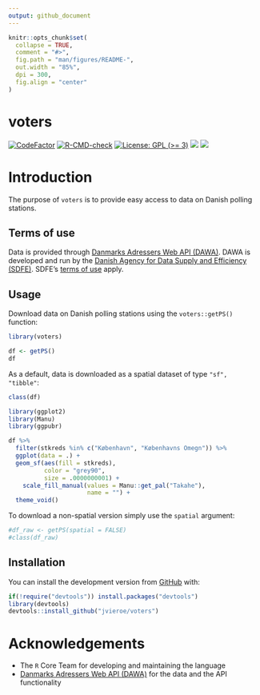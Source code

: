 ```yaml
---
output: github_document
---
```


<!-- README.md is generated from README.Rmd. Please edit that file -->

```r
knitr::opts_chunk$set(
  collapse = TRUE,
  comment = "#>",
  fig.path = "man/figures/README-",
  out.width = "85%",
  dpi = 300,
  fig.align = "center"
)
```

# voters

<!-- badges: start -->
[![CodeFactor](https://www.codefactor.io/repository/github/jvieroe/voters/badge)](https://www.codefactor.io/repository/github/jvieroe/voters)
[![R-CMD-check](https://github.com/jvieroe/voters/workflows/R-CMD-check/badge.svg)](https://github.com/jvieroe/voters/actions)
[![License: GPL (>= 3)](https://img.shields.io/badge/license-GPL (>= 3)-blue.svg)](https://cran.r-project.org/web/licenses/GPL (>= 3))
[![](https://img.shields.io/github/last-commit/https://github.com/jvieroe/voters.svg)](https://github.com/https://github.com/jvieroe/voters/commits/main)
[![](https://img.shields.io/badge/lifecycle-experimental-orange.svg)](https://lifecycle.r-lib.org/articles/stages.html#experimental)
<!-- badges: end -->

# Introduction

The purpose of `voters` is to provide easy access to data on Danish polling stations.

## Terms of use
Data is provided through [Danmarks Adressers Web API (DAWA)](https://dawadocs.dataforsyningen.dk/). DAWA is developed and run by the [Danish Agency for Data Supply and Efficiency (SDFE)](https://eng.sdfe.dk/). SDFE's [terms of use](https://download.kortforsyningen.dk/content/vilk%C3%A5r-og-betingelser) apply.


## Usage

Download data on Danish polling stations using the `voters::getPS()` function:

```r
library(voters)
```

```r
df <- getPS()
df
```

As a default, data is downloaded as a spatial dataset of type `"sf", "tibble"`:

```r
class(df)
```

```r
library(ggplot2)
library(Manu)
library(ggpubr)

df %>% 
  filter(stkreds %in% c("København", "Københavns Omegn")) %>% 
  ggplot(data = .) +
  geom_sf(aes(fill = stkreds),
          color = "grey90",
          size = .0000000001) +
    scale_fill_manual(values = Manu::get_pal("Takahe"),
                      name = "") +
  theme_void()

```

To download a non-spatial version simply use the `spatial` argument:

```r
#df_raw <- getPS(spatial = FALSE)
#class(df_raw)
```

## Installation

You can install the development version from [GitHub](https://github.com/) with:

``` r
if(!require("devtools")) install.packages("devtools")
library(devtools)
devtools::install_github("jvieroe/voters")
```

# Acknowledgements

* The `R` Core Team for developing and maintaining the language
* [Danmarks Adressers Web API (DAWA)](https://dawadocs.dataforsyningen.dk/) for the data and the API functionality

